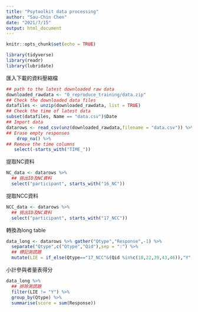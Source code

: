 ```yaml
---
title: "Psytoolkit data processing"
author: "Sau-Chin Chen"
date: "2021/7/15"
output: html_document
---
```


```r
knitr::opts_chunk$set(echo = TRUE)

library(tidyverse)
library(readr)
library(lubridate)
```

匯入下載的資料壓縮檔

```r
## path to the latest downloaded raw data
downloaded_rawdata <- "0_reproduce_training/data.zip"
## Check the downloaded data files
datafiles <- unzip(downloaded_rawdata, list = TRUE)
## Check the time of latest data 
subset(datafiles, Name == "data.csv")$Date
## Import data
datarows <- read_csv(unz(downloaded_rawdata,filename = "data.csv")) %>%
## Erase empty responses
    drop_na() %>%
## Remove the time columns
   select(-starts_with("TIME_"))
```
提取NC資料

```r
NC_data <- datarows %>% 
  ## 挑出ID及NC資料
  select("participant", starts_with("16_NC"))
```


提取NCC資料


```r
NCC_data <- datarows %>% 
  ## 挑出ID及NC資料
  select("participant", starts_with("17_NCC"))
```

轉換為long table

```r
data_long <- datarows %>% gather("Qtype","Response",-1) %>%
  separate("Qtype",c("Qtype","Qid"),sep = ":") %>%
  ## 標記測謊題
  mutate(LIE = if_else(Qtype=="17_NCC"&(Qid %in%c(18,22,39,43,46)),"Y","N"))
```

小計參與者量表得分

```r
data_long %>%
  ## 排除測謊題
  filter(LIE != "Y") %>%
  group_by(Qtype) %>%
  summarise(score = sum(Response))
```

